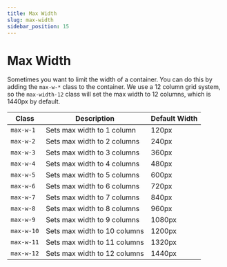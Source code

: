 ```yaml
---
title: Max Width
slug: max-width
sidebar_position: 15
---
```


# Max Width

Sometimes you want to limit the width of a container. You can do this by adding the `max-w-*` class to the container. We use a 12 column grid system, so the `max-width-12` class will set the max width to 12 columns, which is 1440px by default.

| Class | Description | Default Width |
| --- | --- | --- |
| `max-w-1` | Sets max width to 1 column | 120px |
| `max-w-2` | Sets max width to 2 columns | 240px |
| `max-w-3` | Sets max width to 3 columns | 360px |
| `max-w-4` | Sets max width to 4 columns | 480px |
| `max-w-5` | Sets max width to 5 columns | 600px |
| `max-w-6` | Sets max width to 6 columns | 720px |
| `max-w-7` | Sets max width to 7 columns | 840px |
| `max-w-8` | Sets max width to 8 columns | 960px |
| `max-w-9` | Sets max width to 9 columns | 1080px |
| `max-w-10` | Sets max width to 10 columns | 1200px |
| `max-w-11` | Sets max width to 11 columns | 1320px |
| `max-w-12` | Sets max width to 12 columns | 1440px |
